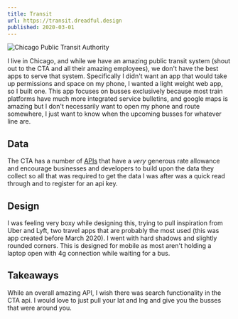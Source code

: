 ```yaml
---
title: Transit
url: https://transit.dreadful.design
published: 2020-03-01
---
```


![Chicago Public Transit Authority](/images/cta.webp)

I live in Chicago, and while we have an amazing public transit system (shout out to the CTA and all their amazing employees), we don't have the best apps to serve that system. Specifically I didn't want an app that would take up permissions and space on my phone, I wanted a light weight web app, so I built one. This app focuses on busses exclusively because most train platforms have much more integrated service bulletins, and google maps is amazing but I don't necessarily want to open my phone and route somewhere, I just want to know when the upcoming busses for whatever line are.

## Data

The CTA has a number of [APIs](https://www.transitchicago.com/developers/) that have a _very_ generous rate allowance and encourage businesses and developers to build upon the data they collect so all that was required to get the data I was after was a quick read through and to register for an api key.

## Design

I was feeling very boxy while designing this, trying to pull inspiration from Uber and Lyft, two travel apps that are probably the most used (this was app created before March 2020). I went with hard shadows and slightly rounded corners. This is designed for mobile as most aren't holding a laptop open with 4g connection while waiting for a bus.

## Takeaways

While an overall amazing API, I wish there was search functionality in the CTA api. I would love to just pull your lat and lng and give you the busses that were around you.
